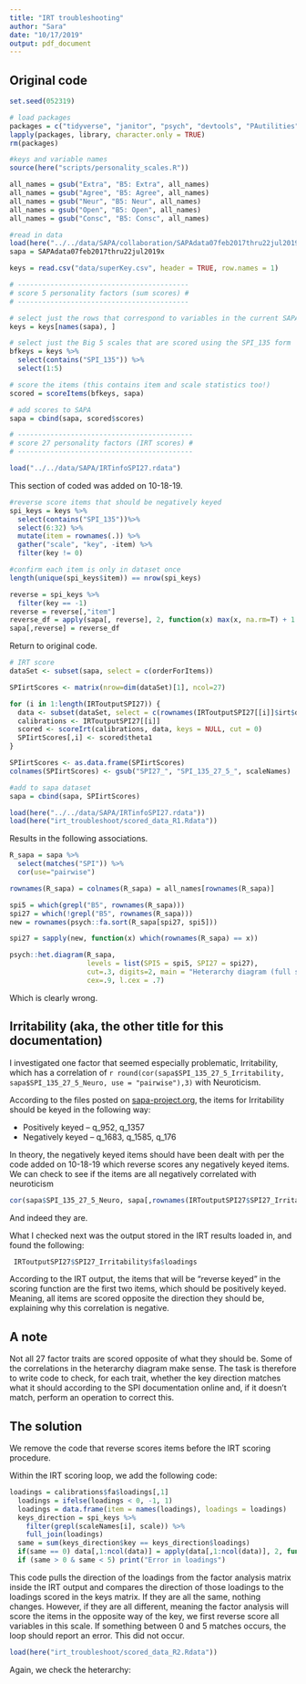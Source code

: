 ```yaml
---
title: "IRT troubleshooting"
author: "Sara"
date: "10/17/2019"
output: pdf_document
---
```


## Original code

```r
set.seed(052319)

# load packages
packages = c("tidyverse", "janitor", "psych", "devtools", "PAutilities", "measurements", "here")
lapply(packages, library, character.only = TRUE)
rm(packages)
```

```r
#keys and variable names
source(here("scripts/personality_scales.R"))

all_names = gsub("Extra", "B5: Extra", all_names)
all_names = gsub("Agree", "B5: Agree", all_names)
all_names = gsub("Neur", "B5: Neur", all_names)
all_names = gsub("Open", "B5: Open", all_names)
all_names = gsub("Consc", "B5: Consc", all_names)
```


```r
#read in data
load(here("../../data/SAPA/collaboration/SAPAdata07feb2017thru22jul2019forSara2.rdata"))
sapa = SAPAdata07feb2017thru22jul2019x

keys = read.csv("data/superKey.csv", header = TRUE, row.names = 1)

# ------------------------------------------
# score 5 personality factors (sum scores) #
# ------------------------------------------

# select just the rows that correspond to variables in the current SAPA dataset
keys = keys[names(sapa), ]

# select just the Big 5 scales that are scored using the SPI_135 form 
bfkeys = keys %>%
  select(contains("SPI_135")) %>%
  select(1:5)

# score the items (this contains item and scale statistics too!)
scored = scoreItems(bfkeys, sapa)

# add scores to SAPA
sapa = cbind(sapa, scored$scores)

# -------------------------------------------
# score 27 personality factors (IRT scores) #
# -------------------------------------------

load("../../data/SAPA/IRTinfoSPI27.rdata")
```
This section of coded was added on 10-18-19. 
```r
#reverse score items that should be negatively keyed
spi_keys = keys %>%
  select(contains("SPI_135"))%>%
  select(6:32) %>%
  mutate(item = rownames(.)) %>%
  gather("scale", "key", -item) %>%
  filter(key != 0)

#confirm each item is only in dataset once
length(unique(spi_keys$item)) == nrow(spi_keys)

reverse = spi_keys %>%
  filter(key == -1) 
reverse = reverse[,"item"]
reverse_df = apply(sapa[, reverse], 2, function(x) max(x, na.rm=T) + 1 - x)
sapa[,reverse] = reverse_df
```
Return to original code.
```r
# IRT score
dataSet <- subset(sapa, select = c(orderForItems))

SPIirtScores <- matrix(nrow=dim(dataSet)[1], ncol=27)

for (i in 1:length(IRToutputSPI27)) {
  data <- subset(dataSet, select = c(rownames(IRToutputSPI27[[i]]$irt$difficulty[[1]])))
  calibrations <- IRToutputSPI27[[i]]
  scored <- scoreIrt(calibrations, data, keys = NULL, cut = 0)
  SPIirtScores[,i] <- scored$theta1
}

SPIirtScores <- as.data.frame(SPIirtScores)
colnames(SPIirtScores) <- gsub("SPI27_", "SPI_135_27_5_", scaleNames)

#add to sapa dataset
sapa = cbind(sapa, SPIirtScores)
```

```r
load(here("../../data/SAPA/IRTinfoSPI27.rdata"))
load(here("irt_troubleshoot/scored_data_R1.Rdata"))
```

Results in the following associations.

```r
R_sapa = sapa %>%
  select(matches("SPI")) %>%
  cor(use="pairwise")

rownames(R_sapa) = colnames(R_sapa) = all_names[rownames(R_sapa)]

spi5 = which(grepl("B5", rownames(R_sapa)))
spi27 = which(!grepl("B5", rownames(R_sapa)))
new = rownames(psych::fa.sort(R_sapa[spi27, spi5]))

spi27 = sapply(new, function(x) which(rownames(R_sapa) == x))

psych::het.diagram(R_sapa, 
                   levels = list(SPI5 = spi5, SPI27 = spi27),
                   cut=.3, digits=2, main = "Heterarchy diagram (full sample)", 
                   cex=.9, l.cex = .7)
```

Which is clearly wrong.

## Irritability (aka, the other title for this documentation)

I investigated one factor that seemed especially problematic, Irritability, which has a correlation of `r round(cor(sapa$SPI_135_27_5_Irritability, sapa$SPI_135_27_5_Neuro, use = "pairwise"),3)` with Neuroticism. 

According to the files posted on [sapa-project.org](https://sapa-project.org/research/SPI/SPIforms/SPI_135_27_&_5_v1_2.pdf), the items for Irritability should be keyed in the following way:

- Positively keyed -- q_952, q_1357
- Negatively keyed -- q_1683, q_1585, q_176

In theory, the negatively keyed items should have been dealt with per the code added on 10-18-19 which reverse scores any negatively keyed items. We can check to see if the items are all negatively correlated with neuroticism

```r
cor(sapa$SPI_135_27_5_Neuro, sapa[,rownames(IRToutputSPI27$SPI27_Irritability$irt$difficulty[[1]])], use = "pairwise")
```

And indeed they are. 

What I checked next was the output stored in the IRT results loaded in, and found the following:

```r
 IRToutputSPI27$SPI27_Irritability$fa$loadings
```

According to the IRT output, the items that will be "reverse keyed" in the scoring function are the first two items, which should be positively keyed. Meaning, all items are scored opposite the direction they should be, explaining why this correlation is negative. 

## A note

Not all 27 factor traits are scored opposite of what they should be. Some of the correlations in the heterarchy diagram make sense. The task is therefore to write code to check, for each trait, whether the key direction matches what it should according to the SPI documentation online and, if it doesn't match, perform an operation to correct this. 

## The solution

We remove the code that reverse scores items before the IRT scoring procedure. 

Within the IRT scoring loop, we add the following code:

```r
loadings = calibrations$fa$loadings[,1]
  loadings = ifelse(loadings < 0, -1, 1)
  loadings = data.frame(item = names(loadings), loadings = loadings)
  keys_direction = spi_keys %>%
    filter(grepl(scaleNames[i], scale)) %>%
    full_join(loadings)
  same = sum(keys_direction$key == keys_direction$loadings)
  if(same == 0) data[,1:ncol(data)] = apply(data[,1:ncol(data)], 2, function(x) max(x, na.rm=T) + 1 - x)
  if (same > 0 & same < 5) print("Error in loadings")
```

This code pulls the direction of the loadings from the factor analysis matrix inside the IRT output and compares the direction of those loadings to the loadings scored in the keys matrix. If they are all the same, nothing changes. However, if they are all different, meaning the factor analysis will score the items in the opposite way of the key, we first reverse score all variables in this scale. If something between 0 and 5 matches occurs, the loop should report an error. This did not occur. 

```r
load(here("irt_troubleshoot/scored_data_R2.Rdata"))
```

Again, we check the heterarchy:

```r

```

